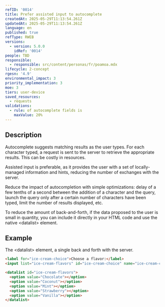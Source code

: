 ```yaml
---
refID: '0014'
title: Prefer assisted input to autocomplete
createdAt: 2025-05-29T11:13:54.261Z
updatedAt: 2025-05-29T11:13:54.261Z
language: en
published: true
refType: RWEB
versions:
  - version: 5.0.0
    idRef: '0014'
people: TBD
responsible:
  - responsible: src/content/personas/fr/poamoa.mdx
lifecycle: 2-concept
rgesn: '4.9'
environmental_impact: 3
priority_implementation: 3
moe: 3
tiers: user-device
saved_resources:
  - requests
validations:
  - rule: of autocomplete fields is
    maxValue: 20%
---
```


## Description

Autocomplete suggests matching results as the user types. For each character typed, a request is sent to the server to retrieve the appropriate results. This can be costly in resources.

Assisted input is preferable, as it provides the user with a set of locally-managed information and hints, reducing the number of exchanges with the server.

Reduce the impact of autocompletion with simple optimizations: delay of a few tenths of a second between the addition of a character and the query, launch the query only after a certain number of characters have been typed, limit the number of results displayed, etc.

To reduce the amount of back-and-forth, if the data proposed to the user is small in quantity, you can include it directly in your HTML code and use the native \<datalist> element.

## Example

The \<datalist> element, a single back and forth with the server.

```html
<label for="ice-cream-choice">Choose a flavor:</label>
<input list="ice-cream-flavors" id="ice-cream-choice" name="ice-cream-choice" />

<datalist id="ice-cream-flavors">
  <option value="Chocolate"></option>
  <option value="Coconut"></option>
  <option value="Mint"></option>
  <option value="Strawberry"></option>
  <option value="Vanilla"></option>
</datalist>
```
